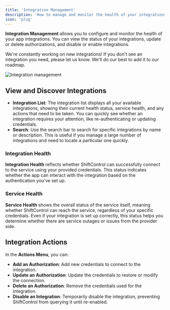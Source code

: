 ```yaml
---
title: 'Integration Management'
description: 'How to manage and monitor the health of your integrations.'
icon: 'plug'
---
```


**Integration Management** allows you to configure and monitor the health of your app integrations. You can view the status of your integrations, update or delete authorizations, and disable or enable integrations.

We're constantly working on new integrations! If you don't see an integration you need, please let us know. We'll do our best to add it to our roadmap.

<img
    src="/images/ShiftControl/Integrations/Integration Manegement.png"
    alt="Integration management"
/>

## View and Discover Integrations

- **Integration List**: The integration list displays all your available integrations, showing their current health status, service health, and any actions that need to be taken. You can quickly see whether an integration requires your attention, like re-authenticating or updating credentials.
- **Search**: Use the search bar to search for specific integrations by name or description. This is useful if you manage a large number of integrations and need to locate a particular one quickly.

### Integration Health

**Integration Health** reflects whether ShiftControl can successfully connect to the service using your provided credentials. This status indicates whether the app can interact with the integration based on the authentication you've set up.

### Service Health

**Service Health** shows the overall status of the service itself, meaning whether ShiftControl can reach the service, regardless of your specific credentials. Even if your integration is set up correctly, this status helps you determine whether there are service outages or issues from the provider side.

## Integration Actions

In the **Actions Menu**, you can:
- **Add an Authorization**: Add new credentials to connect to the integration.
- **Update an Authorization**: Update the credentials to restore or modify the connection.
- **Delete an Authorization**: Remove the credentials used for the integration.
- **Disable an Integration**: Temporarily disable the integration, preventing ShiftControl from querying it until re-enabled.
